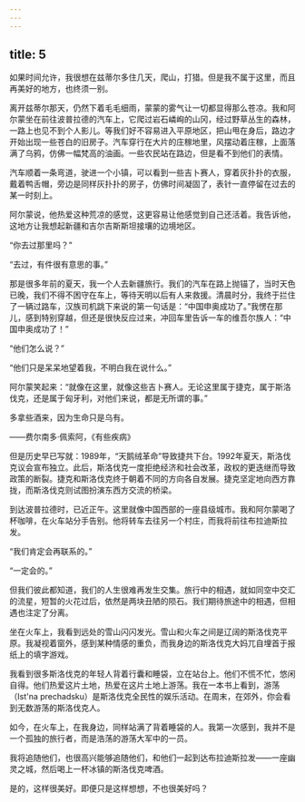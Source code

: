 ```yaml
---
---
---
```

title: 5
---




如果时间允许，我很想在兹蒂尔多住几天，爬山，打猎。但是我不属于这里，而且再美好的地方，也终须一别。

离开兹蒂尔那天，仍然下着毛毛细雨，蒙蒙的雾气让一切都显得那么苍凉。我和阿尔蒙坐在前往波普拉德的汽车上，它爬过岩石嶙峋的山冈，经过野草丛生的森林，一路上也见不到个人影儿。等我们好不容易进入平原地区，把山甩在身后，路边才开始出现一些苍白的旧房子。汽车穿行在大片的庄稼地里，风摆动着庄稼，上面落满了乌鸦，仿佛一幅梵高的油画。一些农民站在路边，但是看不到他们的表情。

汽车顺着一条弯道，驶进一个小镇，可以看到一些吉卜赛人，穿着灰扑扑的衣服，戴着鸭舌帽，旁边是同样灰扑扑的房子，仿佛时间凝固了，表针一直停留在过去的某一时刻上。

阿尔蒙说，他热爱这种荒凉的感觉，这更容易让他感觉到自己还活着。我告诉他，这地方让我想起新疆和吉尔吉斯斯坦接壤的边境地区。

“你去过那里吗？”

“去过，有件很有意思的事。”

那是很多年前的夏天，我一个人去新疆旅行。我们的汽车在路上抛锚了，当时天色已晚，我们不得不困守在车上，等待天明以后有人来救援。清晨时分，我终于拦住了一辆过路车，汉族司机跳下来说的第一句话是：“中国申奥成功了。”我愣在那儿，感到特别穿越，但还是很快反应过来，冲回车里告诉一车的维吾尔族人：“中国申奥成功了！”

“他们怎么说？”

“他们只是呆呆地望着我，不明白我在说什么。”

阿尔蒙笑起来：“就像在这里，就像这些吉卜赛人。无论这里属于捷克，属于斯洛伐克，还是属于匈牙利，对他们来说，都是无所谓的事。”

多拿些酒来，因为生命只是乌有。

——费尔南多·佩索阿，《有些疾病》

但是历史早已写就：1989年，“天鹅绒革命”导致捷共下台。1992年夏天，斯洛伐克议会宣布独立。此后，斯洛伐克一度拒绝经济和社会改革，政权的更迭继而导致政策的断裂。捷克和斯洛伐克终于朝着不同的方向各自发展。捷克坚定地向西方靠拢，而斯洛伐克则试图扮演东西方交流的桥梁。

到达波普拉德时，已近正午。这里就像中国西部的一座县级城市。我和阿尔蒙喝了杯咖啡，在火车站分手告别。他将转车去往另一个村庄，而我将前往布拉迪斯拉发。

“我们肯定会再联系的。”

“一定会的。”

但我们彼此都知道，我们的人生很难再发生交集。旅行中的相遇，就如同空中交汇的流星，短暂的火花过后，依然是两块丑陋的陨石。我们期待旅途中的相遇，但相遇也注定了分离。

坐在火车上，我看到远处的雪山闪闪发光。雪山和火车之间是辽阔的斯洛伐克平原。我凝视着窗外，感到某种情感的重负，而我身边的斯洛伐克大妈兀自埋首于报纸上的填字游戏。

我看到很多斯洛伐克的年轻人背着行囊和睡袋，立在站台上。他们不慌不忙，悠闲自得。他们热爱这片土地，热爱在这片土地上游荡。我在一本书上看到，游荡（Ist'na prechadsku）是斯洛伐克全民性的娱乐活动。在周末，在郊外，你会看到无数游荡的斯洛伐克人。

如今，在火车上，在我身边，同样站满了背着睡袋的人。我第一次感到，我并不是一个孤独的旅行者，而是浩荡的游荡大军中的一员。

我将追随他们，也很高兴能够追随他们，和他们一起到达布拉迪斯拉发——一座幽灵之城，然后喝上一杯冰镇的斯洛伐克啤酒。

是的，这样很美好。即便只是这样想想，不也很美好吗？